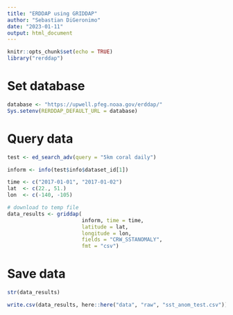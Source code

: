 ```yaml
---
title: "ERDDAP using GRIDDAP"
author: "Sebastian DiGeronimo"
date: "2023-01-11"
output: html_document
---
```


```r
knitr::opts_chunk$set(echo = TRUE)
library("rerddap")
```

# Set database
```r
database <- "https://upwell.pfeg.noaa.gov/erddap/"
Sys.setenv(RERDDAP_DEFAULT_URL = database)
```

# Query data
```r
test <- ed_search_adv(query = "5km coral daily")

inform <- info(test$info$dataset_id[1])

time <- c("2017-01-01", "2017-01-02")
lat  <- c(22., 51.)
lon  <- c(-140, -105)

# download to temp file
data_results <- griddap(
                        inform, time = time, 
                        latitude = lat, 
                        longitude = lon,
                        fields = "CRW_SSTANOMALY",
                        fmt = "csv")

```
# Save data
```r
str(data_results)

write.csv(data_results, here::here("data", "raw", "sst_anom_test.csv"))
```

